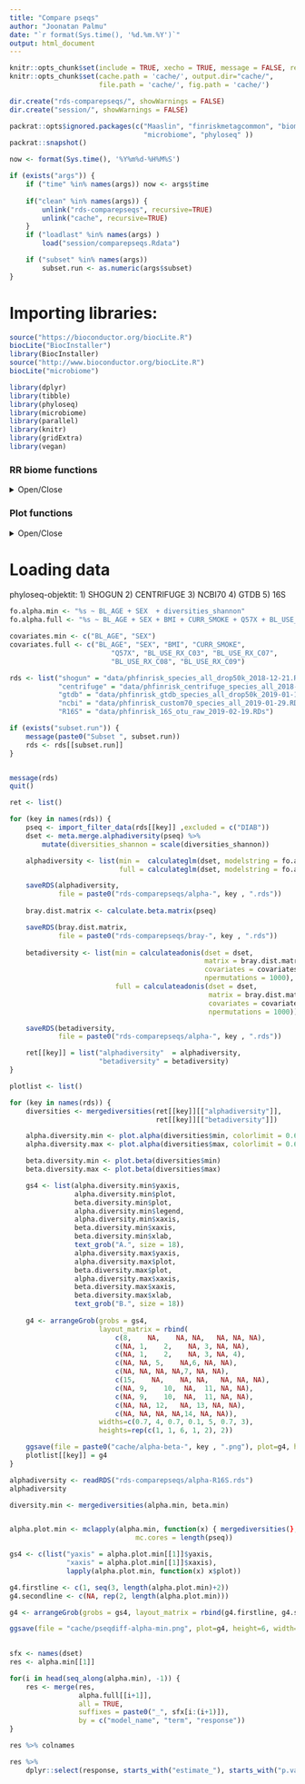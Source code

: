```yaml
---
title: "Compare pseqs"
author: "Joonatan Palmu"
date: "`r format(Sys.time(), '%d.%m.%Y')`"
output: html_document
---
```

	
```r
knitr::opts_chunk$set(include = TRUE, xecho = TRUE, message = FALSE, results='asis', cache=FALSE, warning=FALSE)
knitr::opts_chunk$set(cache.path = 'cache/', output.dir="cache/",
                      file.path = 'cache/', fig.path = 'cache/')

dir.create("rds-comparepseqs/", showWarnings = FALSE)
dir.create("session/", showWarnings = FALSE)
```

```r
packrat::opts$ignored.packages(c("Maaslin", "finriskmetagcommon", "biomformat",
                                 "microbiome", "phyloseq" ))
packrat::snapshot()
```

```r
now <- format(Sys.time(), '%Y%m%d-%H%M%S')

if (exists("args")) {
    if ("time" %in% names(args)) now <- args$time
    
    if("clean" %in% names(args)) {
        unlink("rds-comparepseqs", recursive=TRUE)
        unlink("cache", recursive=TRUE)
    }
    if ("loadlast" %in% names(args) )
        load("session/comparepseqs.Rdata")

    if ("subset" %in% names(args))
        subset.run <- as.numeric(args$subset)
}
```

# Importing libraries:

```r
source("https://bioconductor.org/biocLite.R")
biocLite("BiocInstaller")
library(BiocInstaller)
source("http://www.bioconductor.org/biocLite.R")
biocLite("microbiome")
```

```r
library(dplyr)
library(tibble)
library(phyloseq)
library(microbiome)
library(parallel)
library(knitr)
library(gridExtra)
library(vegan)
```

### RR biome functions

<details>
  <summary>Open/Close</summary>
  
```r
source("articletwo-rrbiome.R")
```

</details>

### Plot functions

<details>
  <summary>Open/Close</summary>

```r
source("articletwo-ggplot.R")
```

</details>

# Loading data

 phyloseq-objektit: 1) SHOGUN 2) CENTRIFUGE 3) NCBI70 4) GTDB 5) 16S




```r
fo.alpha.min <- "%s ~ BL_AGE + SEX  + diversities_shannon"
fo.alpha.full <- "%s ~ BL_AGE + SEX + BMI + CURR_SMOKE + Q57X + BL_USE_RX_C03 + BL_USE_RX_C07 + BL_USE_RX_C08 + BL_USE_RX_C09 + diversities_shannon" # MISSING DIAB

covariates.min <- c("BL_AGE", "SEX")
covariates.full <- c("BL_AGE", "SEX", "BMI", "CURR_SMOKE",
                         "Q57X", "BL_USE_RX_C03", "BL_USE_RX_C07",
                         "BL_USE_RX_C08", "BL_USE_RX_C09")
```

```r
rds <- list("shogun" = "data/phfinrisk_species_all_drop50k_2018-12-21.RDs",
            "centrifuge" = "data/phfinrisk_centrifuge_species_all_2018-11-30.RDs",
            "gtdb" = "data/phfinrisk_gtdb_species_all_drop50k_2019-01-14.RDs",
            "ncbi" = "data/phfinrisk_custom70_species_all_2019-01-29.RDs",
            "R16S" = "data/phfinrisk_16S_otu_raw_2019-02-19.RDs")
```

```r
if (exists("subset.run")) {
    message(paste0("Subset ", subset.run))
    rds <- rds[[subset.run]]
}


message(rds)
quit()
``` 

```r
ret <- list()

for (key in names(rds)) {
    pseq <- import_filter_data(rds[[key]] ,excluded = c("DIAB"))
    dset <- meta.merge.alphadiversity(pseq) %>%
        mutate(diversities_shannon = scale(diversities_shannon))

    alphadiversity <- list(min =  calculateglm(dset, modelstring = fo.alpha.min),
                           full = calculateglm(dset, modelstring = fo.alpha.full))

    saveRDS(alphadiversity,
            file = paste0("rds-comparepseqs/alpha-", key , ".rds"))
    
    bray.dist.matrix <- calculate.beta.matrix(pseq)

    saveRDS(bray.dist.matrix,
            file = paste0("rds-comparepseqs/bray-", key , ".rds"))
    
    betadiversity <- list(min = calculateadonis(dset = dset,
                                                matrix = bray.dist.matrix,
                                                covariates = covariates.min,
                                                npermutations = 1000),
                          full = calculateadonis(dset = dset,
                                                 matrix = bray.dist.matrix,
                                                 covariates = covariates.full,
                                                 npermutations = 1000))

    saveRDS(betadiversity,
            file = paste0("rds-comparepseqs/alpha-", key , ".rds"))

    ret[[key]] = list("alphadiversity"  = alphadiversity,
                      "betadiversity" = betadiversity)
}
```

```r
plotlist <- list()

for (key in names(rds)) {
    diversities <- mergediversities(ret[[key]][["alphadiversity"]],
                                    ret[[key]][["betadiversity"]])

    alpha.diversity.min <- plot.alpha(diversities$min, colorlimit = 0.6)
    alpha.diversity.max <- plot.alpha(diversities$max, colorlimit = 0.6)

    beta.diversity.min <- plot.beta(diversities$min)
    beta.diversity.max <- plot.beta(diversities$max)

    gs4 <- list(alpha.diversity.min$yaxis,
                alpha.diversity.min$plot,
                beta.diversity.min$plot,
                alpha.diversity.min$legend,
                alpha.diversity.min$xaxis,
                beta.diversity.min$xaxis,
                beta.diversity.min$xlab,
                text_grob("A.", size = 18),
                alpha.diversity.max$yaxis,
                alpha.diversity.max$plot,
                beta.diversity.max$plot,  
                alpha.diversity.max$xaxis,
                beta.diversity.max$xaxis,
                beta.diversity.max$xlab,
                text_grob("B.", size = 18))
    
    g4 <- arrangeGrob(grobs = gs4,
                      layout_matrix = rbind(
                          c(8,    NA,    NA, NA,   NA, NA, NA),
                          c(NA, 1,    2,    NA, 3, NA, NA),
                          c(NA, 1,    2,    NA, 3, NA, 4),
                          c(NA, NA, 5,    NA,6, NA, NA),
                          c(NA, NA, NA, NA,7, NA, NA),
                          c(15,    NA,    NA, NA,   NA, NA, NA),
                          c(NA, 9,    10,  NA,  11, NA, NA),
                          c(NA, 9,    10,  NA,  11, NA, NA),
                          c(NA, NA, 12,   NA, 13, NA, NA),
                          c(NA, NA, NA, NA,14, NA, NA)),
                      widths=c(0.7, 4, 0.7, 0.1, 5, 0.7, 3),
                      heights=rep(c(1, 1, 6, 1, 2), 2))

    ggsave(file = paste0("cache/alpha-beta-", key , ".png"), plot=g4, height=6, width=9)
    plotlist[[key]] = g4
}
```



```r

alphadiversity <- readRDS("rds-comparepseqs/alpha-R16S.rds")
alphadiversity

diversity.min <- mergediversities(alpha.min, beta.min)


alpha.plot.min <- mclapply(alpha.min, function(x) { mergediversities(},
                               mc.cores = length(pseq))

gs4 <- c(list("yaxis" = alpha.plot.min[[1]]$yaxis,
              "xaxis" = alpha.plot.min[[1]]$xaxis),
              lapply(alpha.plot.min, function(x) x$plot))

g4.firstline <- c(1, seq(3, length(alpha.plot.min)+2))
g4.secondline <- c(NA, rep(2, length(alpha.plot.min)))

g4 <- arrangeGrob(grobs = gs4, layout_matrix = rbind(g4.firstline, g4.secondline))

ggsave(file = "cache/pseqdiff-alpha-min.png", plot=g4, height=6, width=9)
                       
```

```r
sfx <- names(dset)
res <- alpha.min[[1]]

for(i in head(seq_along(alpha.min), -1)) {
    res <- merge(res,
                 alpha.full[[i+1]],
                 all = TRUE,
                 suffixes = paste0("_", sfx[i:(i+1)]),
                 by = c("model_name", "term", "response"))
}

res %>% colnames

res %>%
    dplyr::select(response, starts_with("estimate_"), starts_with("p.value"))

```

